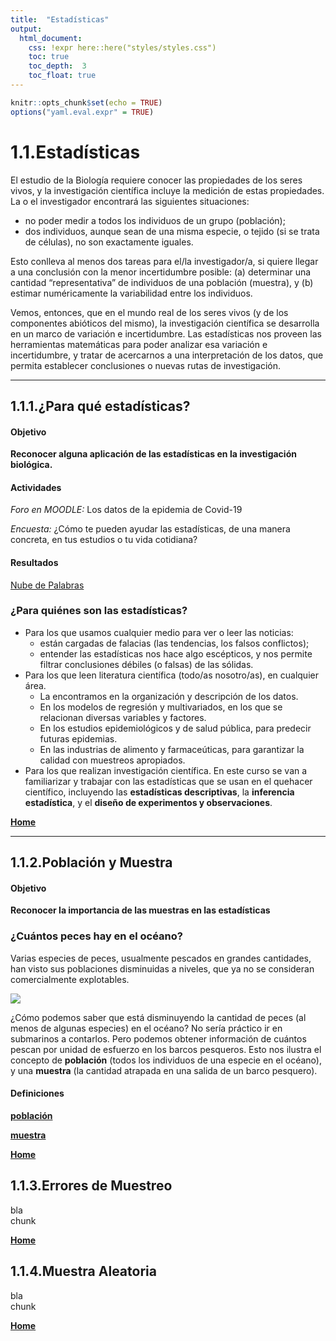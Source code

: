 ```yaml
---
title:  "Estadísticas"
output:
  html_document:
    css: !expr here::here("styles/styles.css")
    toc: true
    toc_depth:  3
    toc_float: true
---
```


```r
knitr::opts_chunk$set(echo = TRUE)
options("yaml.eval.expr" = TRUE)
```


# 1.1.Estadísticas

El estudio de la Biología requiere conocer las propiedades de los seres vivos, y la investigación científica incluye la medición de estas propiedades.  La o el investigador encontrará las siguientes situaciones:  

* no poder medir a todos los individuos de un grupo (población);    
* dos individuos, aunque sean de una misma especie, o tejido (si se trata de células), no son exactamente iguales.  

Esto conlleva al menos dos tareas para el/la investigador/a, si quiere llegar a una conclusión con la menor incertidumbre posible: (a) determinar una cantidad "representativa" de individuos de una población (muestra), y (b) estimar numéricamente la variabilidad entre los individuos.  

Vemos, entonces, que en el mundo real de los seres vivos (y de los componentes abióticos del mismo), la investigación científica se desarrolla en un marco de variación e incertidumbre.  Las estadísticas nos proveen las herramientas matemáticas para poder analizar esa variación e incertidumbre, y tratar de acercarnos a una interpretación de los datos, que permita establecer conclusiones o nuevas rutas de investigación.

*** 

## 1.1.1.¿Para qué estadísticas?
#### Objetivo
__Reconocer alguna aplicación de las estadísticas en la investigación biológica.__

#### Actividades  

_Foro en MOODLE:_ Los datos de la epidemia de Covid-19

_Encuesta:_ ¿Cómo te pueden ayudar las estadísticas, de una manera concreta, en tus estudios o tu vida cotidiana?

#### Resultados    

[Nube de Palabras](https://rpubs.com/dsfernandez/649391)  

### ¿Para quiénes son las estadísticas?  

* Para los que usamos cualquier medio para ver o leer las noticias:
  + están cargadas de falacias (las tendencias, los falsos conflictos);
  + entender las estadísticas nos hace algo escépticos, y nos permite filtrar conclusiones débiles (o falsas) 
 de las sólidas.  
* Para los que leen literatura científica (todo/as nosotro/as), en cualquier área.  
  + La encontramos en la organización y descripción de los datos.
  + En los modelos de regresión y multivariados, en los que se relacionan diversas variables y factores.
  + En los estudios epidemiológicos y de salud pública, para predecir futuras epidemias.
  + En las industrias de alimento y farmaceúticas, para garantizar la calidad con muestreos apropiados.  
* Para los que realizan investigación científica.  En este curso se van a familiarizar y trabajar con las estadísticas que se usan en el quehacer científico, incluyendo las __estadísticas descriptivas__, la __inferencia estadística__, y el __diseño de experimentos y observaciones__.
 
 
[  __Home__](https://dsfernandez.github.io/bioestadisticas/index.html)

*** 

## 1.1.2.Población y Muestra
#### Objetivo
__Reconocer la importancia de las muestras en las estadísticas__  

### ¿Cuántos peces hay en el océano?  

Varias especies de peces, usualmente pescados en grandes cantidades, han visto sus poblaciones disminuidas a niveles, que ya no se consideran comercialmente explotables.

![](./imagenes/pesca-decline.jpg)

¿Cómo podemos saber que está disminuyendo la cantidad de peces (al menos de algunas especies) en el océano?  No sería práctico ir en submarinos a contarlos.  Pero podemos obtener información de cuántos pescan por unidad de esfuerzo en los barcos pesqueros.  Esto nos ilustra el concepto de __población__ (todos los individuos de una especie en el océano), y una __muestra__ (la cantidad atrapada en una salida de un barco pesquero).

#### Definiciones  

[ __población__](https://online.upr.edu/mod/glossary/showentry.php?eid=5159)  

[ __muestra__](https://online.upr.edu/mod/glossary/showentry.php?eid=5161)  

 
[  __Home__](https://dsfernandez.github.io/bioestadisticas/index.html)

## 1.1.3.Errores de Muestreo

bla  
chunk  

[  __Home__](https://dsfernandez.github.io/bioestadisticas/index.html)

## 1.1.4.Muestra Aleatoria

bla   
chunk  

[  __Home__](https://dsfernandez.github.io/bioestadisticas/index.html)

